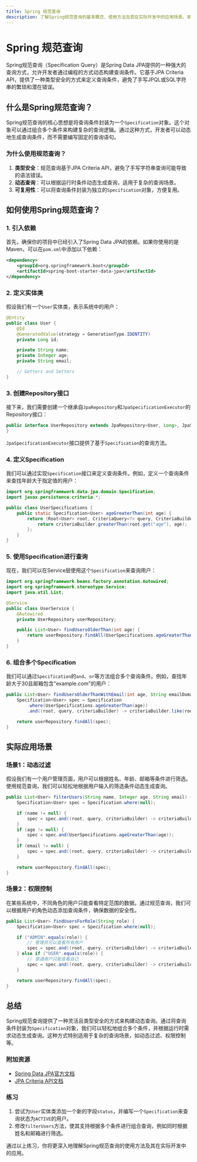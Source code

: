 ```yaml
---
title: Spring 规范查询
description: 了解Spring规范查询的基本概念、使用方法及其在实际开发中的应用场景。本文适合初学者，通过清晰的解释和代码示例帮助你掌握这一技术。
---
```


# Spring 规范查询

Spring规范查询（Specification Query）是Spring Data JPA提供的一种强大的查询方式，允许开发者通过编程的方式动态构建查询条件。它基于JPA Criteria API，提供了一种类型安全的方式来定义查询条件，避免了手写JPQL或SQL字符串的繁琐和潜在错误。

## 什么是Spring规范查询？

Spring规范查询的核心思想是将查询条件封装为一个`Specification`对象。这个对象可以通过组合多个条件来构建复杂的查询逻辑。通过这种方式，开发者可以动态地生成查询条件，而不需要编写固定的查询语句。

### 为什么使用规范查询？

1. **类型安全**：规范查询基于JPA Criteria API，避免了手写字符串查询可能导致的语法错误。
2. **动态查询**：可以根据运行时条件动态生成查询，适用于复杂的查询场景。
3. **可复用性**：可以将查询条件封装为独立的`Specification`对象，方便复用。

## 如何使用Spring规范查询？

### 1. 引入依赖

首先，确保你的项目中已经引入了Spring Data JPA的依赖。如果你使用的是Maven，可以在`pom.xml`中添加以下依赖：

```xml
<dependency>
    <groupId>org.springframework.boot</groupId>
    <artifactId>spring-boot-starter-data-jpa</artifactId>
</dependency>
```

### 2. 定义实体类

假设我们有一个`User`实体类，表示系统中的用户：

```java
@Entity
public class User {
    @Id
    @GeneratedValue(strategy = GenerationType.IDENTITY)
    private Long id;

    private String name;
    private Integer age;
    private String email;

    // Getters and Setters
}
```

### 3. 创建Repository接口

接下来，我们需要创建一个继承自`JpaRepository`和`JpaSpecificationExecutor`的Repository接口：

```java
public interface UserRepository extends JpaRepository<User, Long>, JpaSpecificationExecutor<User> {
}
```

`JpaSpecificationExecutor`接口提供了基于`Specification`的查询方法。

### 4. 定义Specification

我们可以通过实现`Specification`接口来定义查询条件。例如，定义一个查询条件来查找年龄大于指定值的用户：

```java
import org.springframework.data.jpa.domain.Specification;
import javax.persistence.criteria.*;

public class UserSpecifications {
    public static Specification<User> ageGreaterThan(int age) {
        return (Root<User> root, CriteriaQuery<?> query, CriteriaBuilder criteriaBuilder) -> {
            return criteriaBuilder.greaterThan(root.get("age"), age);
        };
    }
}
```

### 5. 使用Specification进行查询

现在，我们可以在Service层使用这个`Specification`来查询用户：

```java
import org.springframework.beans.factory.annotation.Autowired;
import org.springframework.stereotype.Service;
import java.util.List;

@Service
public class UserService {
    @Autowired
    private UserRepository userRepository;

    public List<User> findUsersOlderThan(int age) {
        return userRepository.findAll(UserSpecifications.ageGreaterThan(age));
    }
}
```

### 6. 组合多个Specification

我们可以通过`Specification`的`and`、`or`等方法组合多个查询条件。例如，查找年龄大于30且邮箱包含"example.com"的用户：

```java
public List<User> findUsersOlderThanWithEmail(int age, String emailDomain) {
    Specification<User> spec = Specification
        .where(UserSpecifications.ageGreaterThan(age))
        .and((root, query, criteriaBuilder) -> criteriaBuilder.like(root.get("email"), "%" + emailDomain + "%"));

    return userRepository.findAll(spec);
}
```

## 实际应用场景

### 场景1：动态过滤

假设我们有一个用户管理页面，用户可以根据姓名、年龄、邮箱等条件进行筛选。使用规范查询，我们可以轻松地根据用户输入的筛选条件动态生成查询。

```java
public List<User> filterUsers(String name, Integer age, String email) {
    Specification<User> spec = Specification.where(null);

    if (name != null) {
        spec = spec.and((root, query, criteriaBuilder) -> criteriaBuilder.like(root.get("name"), "%" + name + "%"));
    }
    if (age != null) {
        spec = spec.and(UserSpecifications.ageGreaterThan(age));
    }
    if (email != null) {
        spec = spec.and((root, query, criteriaBuilder) -> criteriaBuilder.like(root.get("email"), "%" + email + "%"));
    }

    return userRepository.findAll(spec);
}
```

### 场景2：权限控制

在某些系统中，不同角色的用户只能查看特定范围的数据。通过规范查询，我们可以根据用户的角色动态添加查询条件，确保数据的安全性。

```java
public List<User> findUsersForRole(String role) {
    Specification<User> spec = Specification.where(null);

    if ("ADMIN".equals(role)) {
        // 管理员可以查看所有用户
        spec = spec.and((root, query, criteriaBuilder) -> criteriaBuilder.isNotNull(root.get("id")));
    } else if ("USER".equals(role)) {
        // 普通用户只能查看自己
        spec = spec.and((root, query, criteriaBuilder) -> criteriaBuilder.equal(root.get("email"), "user@example.com"));
    }

    return userRepository.findAll(spec);
}
```

## 总结

Spring规范查询提供了一种灵活且类型安全的方式来构建动态查询。通过将查询条件封装为`Specification`对象，我们可以轻松地组合多个条件，并根据运行时需求动态生成查询。这种方式特别适用于复杂的查询场景，如动态过滤、权限控制等。

### 附加资源

- [Spring Data JPA官方文档](https://docs.spring.io/spring-data/jpa/docs/current/reference/html/)
- [JPA Criteria API文档](https://docs.oracle.com/javaee/7/api/javax/persistence/criteria/package-summary.html)

### 练习

1. 尝试为`User`实体类添加一个新的字段`status`，并编写一个`Specification`来查询状态为`ACTIVE`的用户。
2. 修改`filterUsers`方法，使其支持根据多个条件进行组合查询，例如同时根据姓名和邮箱进行筛选。

通过以上练习，你将更深入地理解Spring规范查询的使用方法及其在实际开发中的应用。